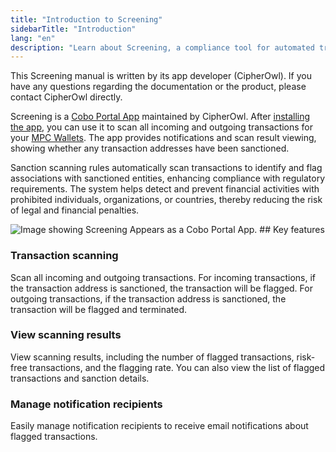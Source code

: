 ```yaml
---
title: "Introduction to Screening"
sidebarTitle: "Introduction"
lang: "en"
description: "Learn about Screening, a compliance tool for automated transaction monitoring. Features include sanction scanning, flagging suspicious addresses, and real-time alerts for regulatory compliance."
---
```

<Tip>This Screening manual is written by its app developer (CipherOwl). If you have any questions regarding the documentation or the product, please contact CipherOwl directly.</Tip>

Screening is a [Cobo Portal App](/en/portal/portal-apps/introduction) maintained by CipherOwl. After [installing the app](/en/apps/screening/set-up), you can use it to scan all incoming and outgoing transactions for your [MPC Wallets](/en/portal/mpc-wallets/introduction). The app provides notifications and scan result viewing, showing whether any transaction addresses have been sanctioned.

Sanction scanning rules automatically scan transactions to identify and flag associations with sanctioned entities, enhancing compliance with regulatory requirements. The system helps detect and prevent financial activities with prohibited individuals, organizations, or countries, thereby reducing the risk of legal and financial penalties.

<img src="/en/images/portal-apps/screening/screening-in-app-store.png" className="screenshot_modal" alt="Image showing Screening Appears as a Cobo Portal App."/>
## Key features

### Transaction scanning

Scan all incoming and outgoing transactions. For incoming transactions, if the transaction address is sanctioned, the transaction will be flagged. For outgoing transactions, if the transaction address is sanctioned, the transaction will be flagged and terminated.

### View scanning results

View scanning results, including the number of flagged transactions, risk-free transactions, and the flagging rate. You can also view the list of flagged transactions and sanction details.

### Manage notification recipients

Easily manage notification recipients to receive email notifications about flagged transactions.
